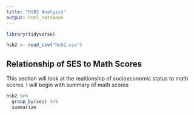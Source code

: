 ```yaml
---
title: "HSB2 Analysis"
output: html_notebook
---
```


```r

library(tidyverse)

hsb2 <- read_csv("hsb2.csv")

```

## Relationship of SES to Math Scores 

This section will look at the realtionship of socioeconomic status to math scores. I will begin with summary of math scores

```r
hsb2 %>%
  group_by(ses) %>%
  summarize
```


